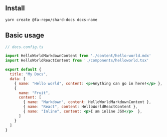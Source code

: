 ## Install

```bash
yarn create @fa-repo/shard-docs docs-name
```

## Basic usage

```jsx
// docs.config.ts

import HelloWorldMarkdownContent from './content/hello-world.mdx'
import HelloWorldReactContent from './components/helloworld.tsx'

export default {
  title: "My Docs",
  data: [
    { name: "Hello world", content: <p>Anything can go in here!</p> },
    {
      name: "Fruit",
      content: [
        { name: "Markdown", content: HelloWorldMarkdownContent },
        { name: "React", content: HelloWorldReactContent },
        { name: "Inline", content: <p>I am inline JSX</p>  },
      ]
    }
  ]
}
```